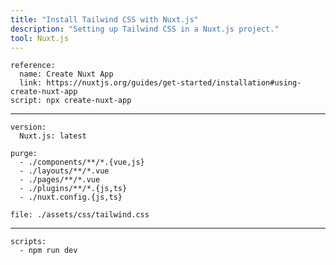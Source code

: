 ```yaml
---
title: "Install Tailwind CSS with Nuxt.js"
description: "Setting up Tailwind CSS in a Nuxt.js project."
tool: Nuxt.js
---
```



```preval installation
reference:
  name: Create Nuxt App
  link: https://nuxtjs.org/guides/get-started/installation#using-create-nuxt-app
script: npx create-nuxt-app
```

---

```preval setup
version:
  Nuxt.js: latest
```

```preval configuration
purge:
  - ./components/**/*.{vue,js}
  - ./layouts/**/*.vue
  - ./pages/**/*.vue
  - ./plugins/**/*.{js,ts}
  - ./nuxt.config.{js,ts}
```

```preval include
file: ./assets/css/tailwind.css
```

---

```preval finish
scripts:
  - npm run dev
```

